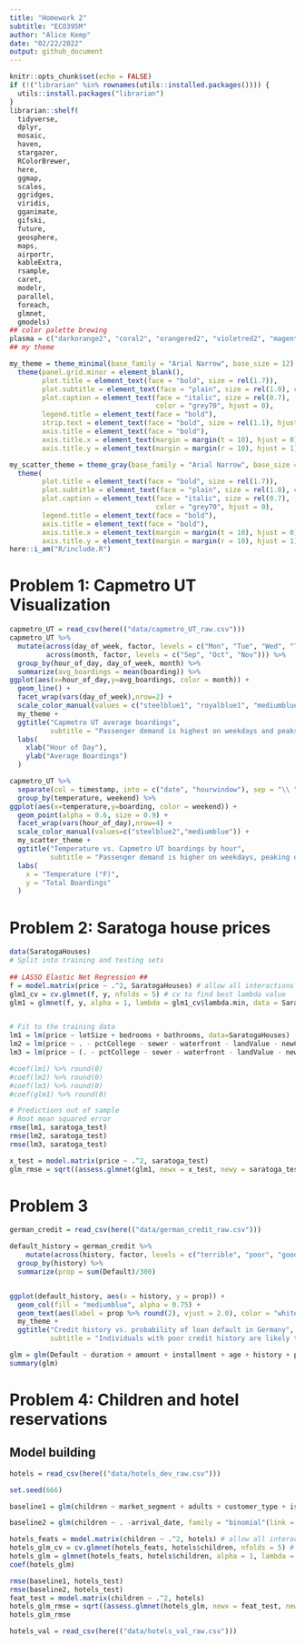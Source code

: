 ```yaml
---
title: "Homework 2"
subtitle: "ECO395M"
author: "Alice Kemp"
date: "02/22/2022"
output: github_document
---
```


```r
knitr::opts_chunk$set(echo = FALSE)
if (!("librarian" %in% rownames(utils::installed.packages()))) {
  utils::install.packages("librarian")
}
librarian::shelf(
  tidyverse,
  dplyr,
  mosaic,
  haven, 
  stargazer, 
  RColorBrewer,
  here,
  ggmap,
  scales, 
  ggridges,
  viridis,
  gganimate, 
  gifski, 
  future, 
  geosphere,
  maps, 
  airportr, 
  kableExtra,
  rsample,
  caret,
  modelr,
  parallel,
  foreach, 
  glmnet, 
  gmodels)
## color palette brewing
plasma = c("darkorange2", "coral2", "orangered2", "violetred2", "magenta4", "purple3", "mediumblue")
## my theme

my_theme = theme_minimal(base_family = "Arial Narrow", base_size = 12) +
  theme(panel.grid.minor = element_blank(),
        plot.title = element_text(face = "bold", size = rel(1.7)),
        plot.subtitle = element_text(face = "plain", size = rel(1.0), color = "grey70"),
        plot.caption = element_text(face = "italic", size = rel(0.7), 
                                    color = "grey70", hjust = 0),
        legend.title = element_text(face = "bold"),
        strip.text = element_text(face = "bold", size = rel(1.1), hjust = 0),
        axis.title = element_text(face = "bold"),
        axis.title.x = element_text(margin = margin(t = 10), hjust = 0),
        axis.title.y = element_text(margin = margin(r = 10), hjust = 1))

my_scatter_theme = theme_gray(base_family = "Arial Narrow", base_size = 12) +
  theme(
        plot.title = element_text(face = "bold", size = rel(1.7)),
        plot.subtitle = element_text(face = "plain", size = rel(1.0), color = "grey70"),
        plot.caption = element_text(face = "italic", size = rel(0.7), 
                                    color = "grey70", hjust = 0),
        legend.title = element_text(face = "bold"),
        axis.title = element_text(face = "bold"),
        axis.title.x = element_text(margin = margin(t = 10), hjust = 0),
        axis.title.y = element_text(margin = margin(r = 10), hjust = 1))
here::i_am("R/include.R")
```

# Problem 1: Capmetro UT Visualization
```r
capmetro_UT = read_csv(here(("data/capmetro_UT_raw.csv"))) 
capmetro_UT %>%
  mutate(across(day_of_week, factor, levels = c("Mon", "Tue", "Wed", "Thu", "Fri", "Sat", "Sun")),
         across(month, factor, levels = c("Sep", "Oct", "Nov"))) %>%
  group_by(hour_of_day, day_of_week, month) %>%
  summarize(avg_boardings = mean(boarding)) %>%
ggplot(aes(x=hour_of_day,y=avg_boardings, color = month)) + 
  geom_line() + 
  facet_wrap(vars(day_of_week),nrow=2) + 
  scale_color_manual(values = c("steelblue1", "royalblue1", "mediumblue")) +
  my_theme + 
  ggtitle("Capmetro UT average boardings",
          subtitle = "Passenger demand is highest on weekdays and peaks during the evening between 4:00 and 6:00 pm") + 
  labs(
    xlab("Hour of Day"),
    ylab("Average Boardings")
  )

```


```r
capmetro_UT %>%
  separate(col = timestamp, into = c("date", "hourwindow"), sep = "\\ ") %>%
  group_by(temperature, weekend) %>%
ggplot(aes(x=temperature,y=boarding, color = weekend)) + 
  geom_point(alpha = 0.6, size = 0.9) + 
  facet_wrap(vars(hour_of_day),nrow=4) + 
  scale_color_manual(values=c("steelblue2","mediumblue")) + 
  my_scatter_theme + 
  ggtitle("Temperature vs. Capmetro UT boardings by hour",
          subtitle = "Passenger demand is higher on weekdays, peaking during evening commute periods. \n Temperature appears to have little impact on number of passenger boardings") + 
  labs(
    x = "Temperature (°F)",
    y = "Total Boardings"
  )
```

# Problem 2: Saratoga house prices
```r
data(SaratogaHouses)
# Split into training and testing sets
	
## LASSO Elastic Net Regression ##
f = model.matrix(price ~ .^2, SaratogaHouses) # allow all interactions of features
glm1_cv = cv.glmnet(f, y, nfolds = 5) # cv to find best lambda value
glm1 = glmnet(f, y, alpha = 1, lambda = glm1_cv$lambda.min, data = SaratogaHouses) # best glm model 


# Fit to the training data
lm1 = lm(price ~ lotSize + bedrooms + bathrooms, data=SaratogaHouses)
lm2 = lm(price ~ . - pctCollege - sewer - waterfront - landValue - newConstruction, data=SaratogaHouses)
lm3 = lm(price ~ (. - pctCollege - sewer - waterfront - landValue - newConstruction)^2, data=SaratogaHouses)

#coef(lm1) %>% round(0)
#coef(lm2) %>% round(0)
#coef(lm3) %>% round(0)
#coef(glm1) %>% round(0)

# Predictions out of sample
# Root mean squared error
rmse(lm1, saratoga_test)
rmse(lm2, saratoga_test)
rmse(lm3, saratoga_test)

x_test = model.matrix(price ~ .^2, saratoga_test)
glm_rmse = sqrt((assess.glmnet(glm1, newx = x_test, newy = saratoga_test$price))$mse)
```

# Problem 3
```r
german_credit = read_csv(here(("data/german_credit_raw.csv")))

default_history = german_credit %>%
    mutate(across(history, factor, levels = c("terrible", "poor", "good"))) %>%
  group_by(history) %>%
  summarize(prop = sum(Default)/300)


ggplot(default_history, aes(x = history, y = prop)) + 
  geom_col(fill = "mediumblue", alpha = 0.75) +
  geom_text(aes(label = prop %>% round(2), vjust = 2.0), color = "white", family = "Arial Narrow", face = "bold") + 
  my_theme + 
  ggtitle("Credit history vs. probability of loan default in Germany",
          subtitle = "Individuals with poor credit history are likely to default on their loans with <60% probability, compared to \n those with terrible (18%) and good (0.19%) credit")
```

```r
glm = glm(Default ~ duration + amount + installment + age + history + purpose + foreign, family = "binomial"(link = 'logit'), data = german_credit)
summary(glm)
```

# Problem 4: Children and hotel reservations
## Model building
```r
hotels = read_csv(here(("data/hotels_dev_raw.csv")))

set.seed(666)

baseline1 = glm(children ~ market_segment + adults + customer_type + is_repeated_guest, family = "binomial"(link = 'logit'), data = hotels)

baseline2 = glm(children ~ . -arrival_date, family = "binomial"(link = 'logit'), data = hotels)

hotels_feats = model.matrix(children ~ .^2, hotels) # allow all interactions of features
hotels_glm_cv = cv.glmnet(hotels_feats, hotels$children, nfolds = 5) # cv to find best lambda 
hotels_glm = glmnet(hotels_feats, hotels$children, alpha = 1, lambda = hotels_glm_cv$lambda.min, data = hotels) # best glm model 
coef(hotels_glm)

rmse(baseline1, hotels_test)
rmse(baseline2, hotels_test)
feat_test = model.matrix(children ~ .^2, hotels)
hotels_glm_rmse = sqrt((assess.glmnet(hotels_glm, newx = feat_test, newy = hotels$children))$mse)
hotels_glm_rmse

```


```r
hotels_val = read_csv(here(("data/hotels_val_raw.csv")))

```








